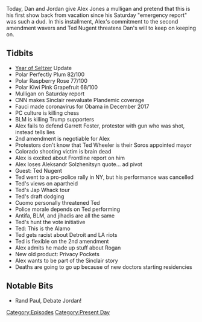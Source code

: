 {{DEFAULTSORT:
    #_EPISODE_0462:July 26, 2020
}}{{Episode
    | title           = July 26, 2020
    | caption         = Listen to this episode on [https://knowledgefight.libsyn.com/462-july-26-2020 Libsyn] [https://open.spotify.com/episode/377MeI6DuizTq5G5oswKZm Spotify], Read the [[Transcript/462: July 26, 2020|Unofficial Transcript]]
    | episodeNumber   = 462
    | length          = 01:38:36
    | airDate         = July 29, 2020
    | coverageDate    = July 26, 2020
    | episodeType     = [[:Category:Present Day|Present Day]]
    | appearance      = [[Anthony Fauci]], [[Barrack Obama]], [[Garrett Foster]], [[George Soros]], [[Ted Wheeler]], [[Aleksandr Solzhenitsyn]], [[Ted Nugent]], [[Anthony Cuomo]], [[Joe Rogan]]
    | beverage        = Polar Perfectly Plum; Polar Raspberry Rose; Polar Kiwi Pink Grapefruit
    | previousEpisode = [[461: July 25, 2020]]
    | nextEpisode     = [[463: July 28-30, 2020]]
}}

{{Stub}}

Today, Dan and Jordan give Alex Jones a mulligan and pretend that this is his first show back from vacation since his Saturday "emergency report" was such a dud. In this installment, Alex's commitment to the second amendment wavers and Ted Nugent threatens Dan's will to keep on keeping on.

==Tidbits==

*[[The Year of the Seltzer|Year of Seltzer]] Update
*Polar Perfectly Plum 82/100
*Polar Raspberry Rose 77/100
*Polar Kiwi Pink Grapefruit 68/100
*Mulligan on Saturday report
*CNN makes Sinclair reevaluate Plandemic coverage
*Fauci made coronavirus for Obama in December 2017
*PC culture is killing chess
*BLM is killing Trump supporters
*Alex fails to defend Garrett Foster, protestor with gun who was shot, instead tells lies
*2nd amendment is negotiable for Alex
*Protestors don't know that Ted Wheeler is their Soros appointed mayor
*Colorado shooting victim is brain dead
*Alex is excited about Frontline report on him
*Alex loses Aleksandr Solzhenitsyn quote... ad pivot
*Guest: Ted Nugent
*Ted went to a pro-police rally in NY, but his performance was cancelled
*Ted's views on apartheid
*Ted's Jap Whack tour
*Ted's draft dodging
*Cuomo personally threatened Ted
*Police morale depends on Ted performing
*Antifa, BLM, and jihadis are all the same
*Ted's hunt the vote initiative
*Ted: This is the Alamo
*Ted gets racist about Detroit and LA riots
*Ted is flexible on the 2nd amendment
*Alex admits he made up stuff about Rogan
*New old product: Privacy Pockets
*Alex wants to be part of the Sinclair story
*Deaths are going to go up because of new doctors starting residencies

==Notable Bits==

*Rand Paul, Debate Jordan!

[[Category:Episodes]]
[[Category:Present Day]]
